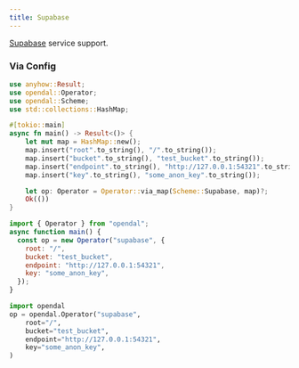 ```yaml
---
title: Supabase
---
```


[Supabase](https://supabase.com/) service support.


<Docs components={props.components} />

### Via Config


<Tabs>
  <TabItem value="rust" label="Rust" default>

```rust
use anyhow::Result;
use opendal::Operator;
use opendal::Scheme;
use std::collections::HashMap;

#[tokio::main]
async fn main() -> Result<()> {
    let mut map = HashMap::new();
    map.insert("root".to_string(), "/".to_string());
    map.insert("bucket".to_string(), "test_bucket".to_string());
    map.insert("endpoint".to_string(), "http://127.0.0.1:54321".to_string());
    map.insert("key".to_string(), "some_anon_key".to_string());

    let op: Operator = Operator::via_map(Scheme::Supabase, map)?;
    Ok(())
}
```

  </TabItem>
  <TabItem value="node.js" label="Node.js">

```javascript
import { Operator } from "opendal";
async function main() {
  const op = new Operator("supabase", {
    root: "/",
    bucket: "test_bucket",
    endpoint: "http://127.0.0.1:54321",
    key: "some_anon_key",
  });
}
```

  </TabItem>
  <TabItem value="python" label="Python">

```python
import opendal
op = opendal.Operator("supabase",
    root="/",
    bucket="test_bucket",
    endpoint="http://127.0.0.1:54321",
    key="some_anon_key",
)
```

  </TabItem>
</Tabs>